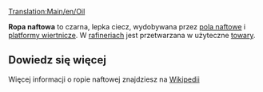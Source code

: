 [[Translation:Main/en/Oil]]
{{pl/Ładunek|name=Ropa
|image=Oil.png
|produced=[[Main/pl/Pole naftowe|Pole naftowe]] i [[Main/pl/Platforma wiertnicza|Platforma wiertnicza]]
|accepted=[[Main/pl/Rafineria|Rafineria]]
}}

'''Ropa naftowa''' to czarna, lepka ciecz, wydobywana przez [[Main/pl/Pole naftowe|pola naftowe]] i [[Main/pl/Platforma wiertnicza|platformy wiertnicze]]. W [[Main/pl/Rafineria|rafineriach]] jest przetwarzana w użyteczne [[Main/pl/Towary|towary]].

==Dowiedz się więcej==
Więcej informacji o ropie naftowej znajdziesz na [https://pl.wikipedia.org/wiki/Ropa_naftowa Wikipedii]

{{pl/Navbox Ładunek}}